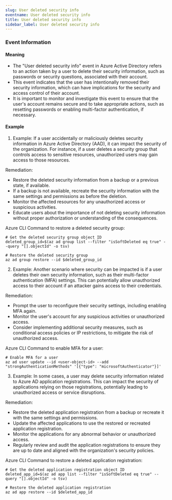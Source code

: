 ```yaml
--- 
slug: User deleted security info
eventname: User deleted security info
title: User deleted security info
sidebar_label: User deleted security info
---
```

                       

### Event Information

#### Meaning

- The "User deleted security info" event in Azure Active Directory refers to an action taken by a user to delete their security information, such as passwords or security questions, associated with their account.
- This event indicates that the user has intentionally removed their security information, which can have implications for the security and access control of their account.
- It is important to monitor and investigate this event to ensure that the user's account remains secure and to take appropriate actions, such as resetting passwords or enabling multi-factor authentication, if necessary.

#### Example

1. Example: If a user accidentally or maliciously deletes security information in Azure Active Directory (AAD), it can impact the security of the organization. For instance, if a user deletes a security group that controls access to sensitive resources, unauthorized users may gain access to those resources.

Remediation:
- Restore the deleted security information from a backup or a previous state, if available.
- If a backup is not available, recreate the security information with the same settings and permissions as before the deletion.
- Monitor the affected resources for any unauthorized access or suspicious activities.
- Educate users about the importance of not deleting security information without proper authorization or understanding of the consequences.

Azure CLI Command to restore a deleted security group:
```
# Get the deleted security group object ID
deleted_group_id=$(az ad group list --filter "isSoftDeleted eq true" --query "[].objectId" -o tsv)

# Restore the deleted security group
az ad group restore --id $deleted_group_id
```

2. Example: Another scenario where security can be impacted is if a user deletes their own security information, such as their multi-factor authentication (MFA) settings. This can potentially allow unauthorized access to their account if an attacker gains access to their credentials.

Remediation:
- Prompt the user to reconfigure their security settings, including enabling MFA again.
- Monitor the user's account for any suspicious activities or unauthorized access.
- Consider implementing additional security measures, such as conditional access policies or IP restrictions, to mitigate the risk of unauthorized access.

Azure CLI Command to enable MFA for a user:
```
# Enable MFA for a user
az ad user update --id <user-object-id> --add "strongAuthenticationMethods" '[{"type": "microsoftAuthenticator"}]'
```

3. Example: In some cases, a user may delete security information related to Azure AD application registrations. This can impact the security of applications relying on those registrations, potentially leading to unauthorized access or service disruptions.

Remediation:
- Restore the deleted application registration from a backup or recreate it with the same settings and permissions.
- Update the affected applications to use the restored or recreated application registration.
- Monitor the applications for any abnormal behavior or unauthorized access.
- Regularly review and audit the application registrations to ensure they are up to date and aligned with the organization's security policies.

Azure CLI Command to restore a deleted application registration:
```
# Get the deleted application registration object ID
deleted_app_id=$(az ad app list --filter "isSoftDeleted eq true" --query "[].objectId" -o tsv)

# Restore the deleted application registration
az ad app restore --id $deleted_app_id
```

 